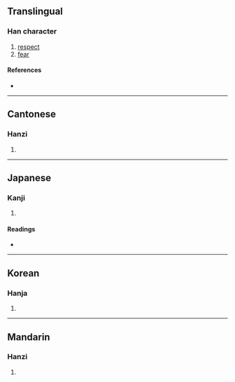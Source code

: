 {{character info/new}}
==Translingual==

===Han character===
{{Han char|rn=61|rad=心|as=08|sn=12|four=|canj=AHP|ids=⿱易心}}

# [[respect]]
# [[fear]]

====References====
* {{Han ref|kx=0391.010|hdz=42311.030|uh=60D6|ud=24790}}

----

==Cantonese==

===Hanzi===
{{yue-hanzi|jyut=[[tik1]]|y=tik1}}

# {{rfdef|yue|sort=心08}}

----

==Japanese==

===Kanji===
{{ja-kanji|grade=|rs=心08}}

# {{rfdef|ja|sort=心08}}

====Readings====
* {{ja-readings|on=[[てき]] (teki), [[ちゃく]] (chaku)|kun=[[つつしむ]] (tsutsushimu)}}

----

==Korean==

===Hanja===
{{ko-hanja|hangeul=척|eumhun=|rv=cheok|mr=ch'ŏk|y=chek}}

# {{rfdef|ko|sort=心08}}

----

==Mandarin==

===Hanzi===
{{cmn-hanzi|pin=[[tì]] ([[ti4]])|wg=t'i<sup>4</sup>}}

# {{rfdef|cmn|sort=心08}}
